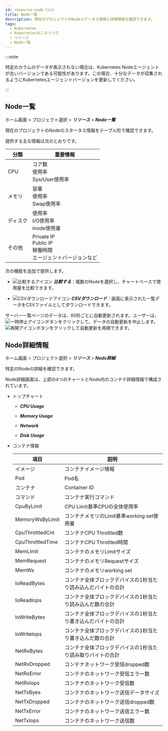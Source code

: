 ```yaml
---
id: resource-node-list
title: Node一覧
description: 現在のプロジェクトのNodeステータス情報と詳細情報を確認できます。
tags:
  - Kubernetes
  - Kubernetesモニタリング
  - リソース
  - Node一覧
---
```


:::note

特定のカラムのデータが表示されない場合は、Kubernetes Nodeエージェントが古いバージョンである可能性があります。この場合、十分なデータが収集されるようにKubernetesエージェントバージョンを更新してください。 

:::

## Node一覧

ホーム画面 > プロジェクト選択 > **_リソース_** > **_Node一覧_**

現在のプロジェクトのNodeのスタータス情報をテーブル形で確認できます。

<ImgLang img='whatap_kubernetes_resource_node_list.png' desc='ノードリスト' />

提供する主な情報は次のとおりです。

| 分類     | 重要情報                                                  |
| ------ | ----------------------------------------------------- |
| CPU    | コア数<br/>使用率<br/>Sys/User使用率                           |
| メモリ    | 容量<br/>使用率<br/>Swap使用率                                |
| ディスク   | 使用率<br/>I/O使用率<br/>inode使用量                           |
| その他    | Private IP<br/>Public IP<br/>稼働時間<br/>エージェントバージョンなど   |

次の機能を追加で提供します。

-   ![比較するアイコン](/img/ico-compare.svg) **_比較する_**：複数のNodeを選択し、チャートベースで使用量を比較できます。

-   ![CSVダウンロードアイコン](/img/ico-csv.svg) **_CSVダウンロード_**：画面に表示された一覧データをCSVファイルとしてダウンロードできます。

サーバー一覧ページのデータは、60秒ごとに自動更新されます。ユーザーは、![一時停止アイコン](/img/ico-pause.svg)ボタンをクリックして、データの自動更新を中止します。![再開アイコン](/img/ico-play-time.svg)ボタンをクリックして自動更新を再開できます。

## Node詳細情報

ホーム画面 > プロジェクト選択 > **_リソース_** > **_Node詳細_**

特定のNodeの詳細を確認できます。

<ImgLang img='whatap_kubernetes_resource_node_detail.png' desc='ノード詳細情報' />

Node詳細画面は、上部の4つのチャートとNode内のコンテナ詳細情報で構成されています。

-   トップチャート

    -   **_CPU Usage_**

    -   **_Memory Usage_**

    -   **_Network_**

    -   **_Disk Usage_**

-   コンテナ情報

    | 項目               | 説明                                                |
    | ---------------- | ------------------------------------------------- |
    | イメージ             | コンテナイメージ情報                                        |
    | Pod              | Pod名                                              |
    | コンテナ             | Container ID                                      |
    | コマンド             | コンテナ実行コマンド                                        |
    | CpuByLimit       | CPU Limit基準CPUの全体使用率                              |
    | MemoryWsByLimit  | コンテナメモリのLimit基準working set使用量                     |
    | CpuThrottledCnt  | コンテナCPU Throttled数                                |
    | CpuThrottledTime | コンテナCPU Throttled時間                               |
    | MemLimit         | コンテナのメモリLimitサイズ                                  |
    | MemRequest       | コンテナのメモリRequestサイズ                                |
    | MemWs            | コンテナのメモリworking set                               |
    | IoReadBytes      | コンテナ全体ブロックデバイスの1秒当たり読み込んだバイトの合計                   |
    | IoReadIops       | コンテナ全体ブロックデバイスの1秒当たり読み込んだ数の合計                     |
    | IoWriteBytes     | コンテナ全体ブロックデバイスの1秒当たり書き込んだバイトの合計                   |
    | IoWriteIops      | コンテナ全体ブロックデバイスの1秒当たり書き込んだ数の合計                     |
    | NetRxBytes       | コンテナ全体ブロックデバイスの1秒当たり読み取りバイトの合計                    |
    | NetRxDropped     | コンテナネットワーク受信dropped数                              |
    | NetRxError       | コンテナのネットワーク受信エラー数                                 |
    | NetRxIops        | コンテナのネットワーク受信数                                    |
    | NetTxByes        | コンテナのネットワーク送信データサイズ                               |
    | NetTxDropped     | コンテナのネットワーク送信dropped数                             |
    | NetTxError       | コンテナのネットワーク送信エラー数                                 |
    | NetTxIops        | コンテナのネットワーク送信数                                    |
